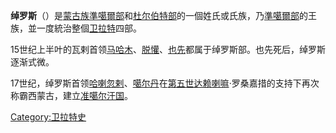 {{Contains Mongolian text}}
'''绰罗斯'''（{{mong|m=ᠴᠣᠷᠣᠰ|k=Чорос}}）是[[蒙古族|蒙古族]][[準噶爾部|準噶爾部]]和[[杜尔伯特部_(绰罗斯氏)|杜尔伯特部]]的一個姓氏或氏族，乃[[準噶爾部|準噶爾部]]的王族，並一度統治整個[[卫拉特|卫拉特]]四部。

15世纪上半叶的瓦剌首领[[马哈木|马哈木]]、[[脱懽|脱懽]]、[[也先|也先]]都属于绰罗斯部。也先死后，绰罗斯逐渐式微。

17世纪，绰罗斯首领[[哈喇忽剌|哈喇忽剌]]、[[噶尔丹|噶尔丹]]在[[第五世达赖喇嘛|第五世达赖喇嘛]]·罗桑嘉措的支持下再次称霸西蒙古，建立[[准噶尔汗国|准噶尔汗国]]。

[[Category:卫拉特史|Category:卫拉特史]]